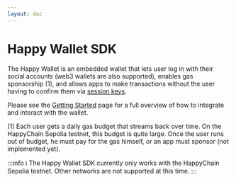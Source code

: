 ```yaml
---
layout: doc
---
```



# Happy Wallet SDK

The Happy Wallet is an embedded wallet that lets user log in with their social accounts (web3 wallets are
also supported), enables gas sponsorship (1), and allows apps to make transactions without the user having to confirm them
via [session keys].

Please see the [Getting Started] page for a full overview of how to integrate and interact with the
wallet.

[Getting Started]: /sdk/js/getting-started
[session keys]: /sdk/js/getting-started#session-keys

(1) Each user gets a daily gas budget that streams back over time. On the HappyChain Sepolia
testnet, this budget is quite large. Once the user runs out of budget, he must pay for the gas
himself, or an app must sponsor (not implemented yet).

:::info
ℹ️ The Happy Wallet SDK currently only works with the HappyChain Sepolia testnet. Other networks are not supported at this time.
:::
